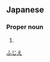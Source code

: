 ==Japanese==
{{ja-kanjitab|藤|江}}

===Proper noun===
{{ja-pos|proper|ふじえ}}

# {{surname|lang=ja}}

[[Category:Japanese surnames|ふじえ]]
